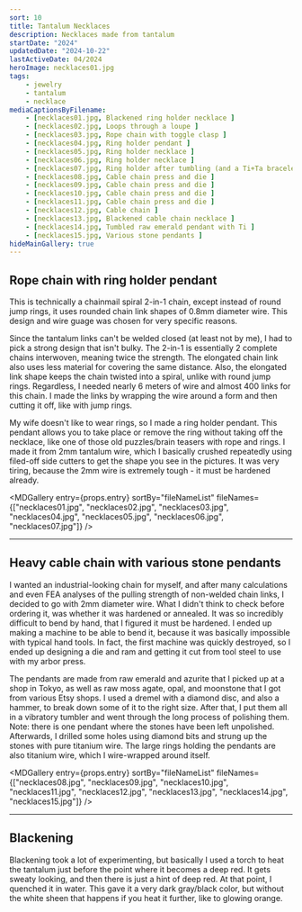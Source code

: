 ```yaml
---
sort: 10
title: Tantalum Necklaces
description: Necklaces made from tantalum
startDate: "2024"
updatedDate: "2024-10-22"
lastActiveDate: 04/2024
heroImage: necklaces01.jpg
tags: 
    - jewelry
    - tantalum
    - necklace
mediaCaptionsByFilename:
    - [necklaces01.jpg, Blackened ring holder necklace ]
    - [necklaces02.jpg, Loops through a loupe ]
    - [necklaces03.jpg, Rope chain with toggle clasp ]
    - [necklaces04.jpg, Ring holder pendant ]
    - [necklaces05.jpg, Ring holder necklace ]
    - [necklaces06.jpg, Ring holder necklace ]
    - [necklaces07.jpg, Ring holder after tumbling (and a Ti+Ta bracelet) ]
    - [necklaces08.jpg, Cable chain press and die ]
    - [necklaces09.jpg, Cable chain press and die ]
    - [necklaces10.jpg, Cable chain press and die ]
    - [necklaces11.jpg, Cable chain press and die ]
    - [necklaces12.jpg, Cable chain ]
    - [necklaces13.jpg, Blackened cable chain necklace ]
    - [necklaces14.jpg, Tumbled raw emerald pendant with Ti ]
    - [necklaces15.jpg, Various stone pendants ]
hideMainGallery: true
---
```


## Rope chain with ring holder pendant
<MDImage entry={props.entry} fileName="necklaces07.jpg" alt="Rope chain with ring holder pendant"/>
This is technically a chainmail spiral 2-in-1 chain, except instead of round jump rings, it uses rounded chain
    link shapes of 0.8mm diameter wire. This design and wire guage was chosen for very specific reasons.

Since the tantalum links can't be welded closed (at least not by me), I had to pick a strong design that isn't
    bulky. The 2-in-1 is essentially 2 complete chains interwoven, meaning twice the strength. The elongated chain
    link also uses less material for covering the same distance. Also, the elongated link shape keeps the chain
    twisted into a spiral, unlike with round jump rings. Regardless, I needed nearly 6 meters of wire and almost 400
    links for this chain. I made the links by wrapping the wire around a form and then cutting it off, like with
    jump rings.

My wife doesn't like to wear rings, so I made a ring holder pendant. This pendant allows you to take place or
    remove the ring without taking off the necklace, like one of those old puzzles/brain teasers with rope and
    rings. I made it from 2mm tantalum wire, which I basically crushed repeatedly using filed-off side cutters to
    get the shape you see in the pictures. It was very tiring, because the 2mm wire is extremely tough - it must be
    hardened already.

<MDGallery entry={props.entry} sortBy="fileNameList"
    fileNames={["necklaces01.jpg", "necklaces02.jpg", "necklaces03.jpg", "necklaces04.jpg",
        "necklaces05.jpg", "necklaces06.jpg", "necklaces07.jpg"]} />
***
## Heavy cable chain with various stone pendants
<MDImage entry={props.entry} fileName="necklaces13.jpg" alt="Heavy cable chain with various stone pendants"
    class="w-full max-h-[32rem] object-cover object-rop rounded-xl"/>
I wanted an industrial-looking chain for myself, and after many calculations and even FEA analyses of the pulling
    strength of non-welded chain links, I decided to go with 2mm diameter wire. What I didn't think to check before
    ordering it, was whether it was hardened or annealed. It was so incredibly difficult to bend by hand, that I
    figured it must be hardened. I ended up making a machine to be able to bend it, because it was basically
    impossible with typical hand tools. In fact, the first machine was quickly destroyed, so I ended up designing a
    die and ram and getting it cut from tool steel to use with my arbor press.
    
The pendants are made from raw emerald and azurite that I picked up at a shop in Tokyo, as well as raw moss
agate, opal, and moonstone that I got from various Etsy shops. I used a dremel with a diamond disc, and also a
hammer, to break down some of it to the right size. After that, I put them all in a vibratory tumbler and went
through the long process of polishing them. Note: there is one pendant where the stones have been left
unpolished.
Afterwards, I drilled some holes using diamond bits and strung up
the stones with pure titanium wire. The large rings holding the pendants are also titanium wire, which I
wire-wrapped around itself.
    
<MDGallery entry={props.entry} sortBy="fileNameList"
    fileNames={["necklaces08.jpg", "necklaces09.jpg", "necklaces10.jpg", "necklaces11.jpg",
        "necklaces12.jpg", "necklaces13.jpg", "necklaces14.jpg", "necklaces15.jpg"]} />
***
## Blackening
Blackening took a lot of experimenting, but basically I used a torch to heat the tantalum just before the point
    where it becomes a deep red. It gets sweaty looking, and then there is just a hint of deep red. At that point, I
    quenched it in water. This gave it a very dark gray/black color, but without the white sheen that happens if you
    heat it further, like to glowing orange.